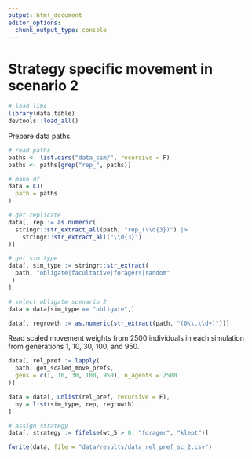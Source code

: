```yaml
---
output: html_document
editor_options:
  chunk_output_type: console
---
```


# Strategy specific movement in scenario 2

```r
# load libs
library(data.table)
devtools::load_all()
```

Prepare data paths.

```r
# read paths
paths <- list.dirs("data_sim/", recursive = F)
paths <- paths[grep("rep_", paths)]

# make df
data = CJ(
  path = paths
)

# get replicate
data[, rep := as.numeric(
  stringr::str_extract_all(path, "rep_(\\d{3})") |> 
    stringr::str_extract_all("\\d{3}")
)]

# get sim type
data[, sim_type := stringr::str_extract(
  path, "obligate|facultative|foragers|random"
 ) 
]

# select obligate scenario 2
data = data[sim_type == "obligate",]

data[, regrowth := as.numeric(str_extract(path, "(0\\.\\d+)"))]
```

Read scaled movement weights from 2500 individuals in each simulation from generations 1, 10, 30, 100, and 950.

```r
data[, rel_pref := lapply(
  path, get_scaled_move_prefs, 
  gens = c(1, 10, 30, 100, 950), n_agents = 2500
)]

data = data[, unlist(rel_pref, recursive = F),
  by = list(sim_type, rep, regrowth)
]

# assign strategy
data[, strategy := fifelse(wt_5 > 0, "forager", "klept")]

fwrite(data, file = "data/results/data_rel_pref_sc_2.csv")
```